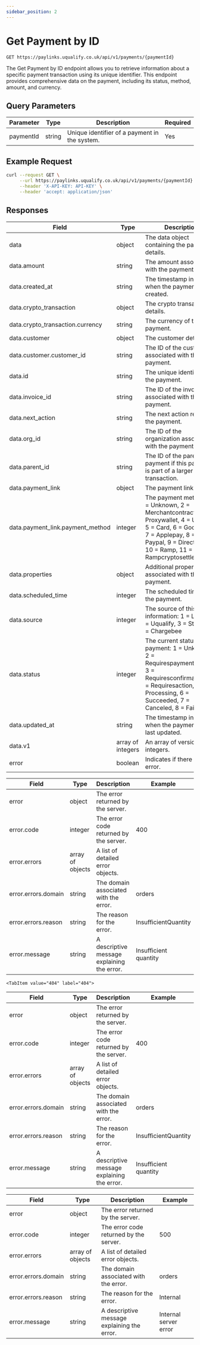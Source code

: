 ```yaml
---
sidebar_position: 2
---
```



# Get Payment by ID

```
GET https://paylinks.uqualify.co.uk/api/v1/payments/{paymentId}
```

The Get Payment by ID endpoint allows you to retrieve information about a specific payment transaction using its unique identifier. This endpoint provides comprehensive data on the payment, including its status, method, amount, and currency.

## Query Parameters

| Parameter | Type   | Description                                   | Required |
| --------- | ------ | --------------------------------------------- | -------- |
| paymentId | string | Unique identifier of a payment in the system. | Yes      |

## Example Request

```bash
curl --request GET \
     --url https://paylinks.uqualify.co.uk/api/v1/payments/{paymentId} \
     --header 'X-API-KEY: API-KEY' \
     --header 'accept: application/json'

```

## Responses

<Tabs>
  <TabItem value="200" label="200" default>

| Field                            | Type              | Description                                                                                                                                                                                   | Example |
| -------------------------------- | ----------------- | --------------------------------------------------------------------------------------------------------------------------------------------------------------------------------------------- | ------- |
| data                             | object            | The data object containing the payment details.                                                                                                                                               |         |
| data.amount                      | string            | The amount associated with the payment.                                                                                                                                                       |         |
| data.created_at                  | string            | The timestamp indicating when the payment was created.                                                                                                                                        |         |
| data.crypto_transaction          | object            | The crypto transaction details.                                                                                                                                                               |         |
| data.crypto_transaction.currency | string            | The currency of the payment.                                                                                                                                                                  |         |
| data.customer                    | object            | The customer details.                                                                                                                                                                         |         |
| data.customer.customer_id        | string            | The ID of the customer associated with the payment.                                                                                                                                           |         |
| data.id                          | string            | The unique identifier of the payment.                                                                                                                                                         |         |
| data.invoice_id                  | string            | The ID of the invoice associated with the payment.                                                                                                                                            |         |
| data.next_action                 | string            | The next action related to the payment.                                                                                                                                                       |         |
| data.org_id                      | string            | The ID of the organization associated with the payment.                                                                                                                                       |         |
| data.parent_id                   | string            | The ID of the parent payment if this payment is part of a larger transaction.                                                                                                                 |         |
| data.payment_link                | object            | The payment link details.                                                                                                                                                                     |         |
| data.payment_link.payment_method | integer           | The payment method: 1 = Unknown, 2 = Merchantcontract, 3 = Proxywallet, 4 = Unblock, 5 = Card, 6 = Googlepay, 7 = Applepay, 8 = Paypal, 9 = Directdebit, 10 = Ramp, 11 = Rampcryptosettlement |         |
| data.properties                  | object            | Additional properties associated with the payment.                                                                                                                                            |         |
| data.scheduled_time              | integer           | The scheduled time for the payment.                                                                                                                                                           |         |
| data.source                      | integer           | The source of this billing information: 1 = Lago, 2 = Uqualify, 3 = Stripe, 4 = Chargebee                                                                                                     |         |
| data.status                      | integer           | The current status of the payment: 1 = Unknown, 2 = Requirespaymentmethod, 3 = Requiresconfirmation, 4 = Requiresaction, 5 = Processing, 6 = Succeeded, 7 = Canceled, 8 = Failed              |         |
| data.updated_at                  | string            | The timestamp indicating when the payment was last updated.                                                                                                                                   |         |
| data.v1                          | array of integers | An array of version integers.                                                                                                                                                                 |         |
| error                            | boolean           | Indicates if there was an error.                                                                                                                                                              |         |

  </TabItem>
  <TabItem value="400" label="400">

| Field               | Type             | Description                                 | Example               |
| ------------------- | ---------------- | ------------------------------------------- | --------------------- |
| error               | object           | The error returned by the server.           |                       |
| error.code          | integer          | The error code returned by the server.      | 400                   |
| error.errors        | array of objects | A list of detailed error objects.           |                       |
| error.errors.domain | string           | The domain associated with the error.       | orders                |
| error.errors.reason | string           | The reason for the error.                   | InsufficientQuantity  |
| error.message       | string           | A descriptive message explaining the error. | Insufficient quantity |

  </TabItem>
  
    <TabItem value="404" label="404">

| Field               | Type             | Description                                 | Example               |
| ------------------- | ---------------- | ------------------------------------------- | --------------------- |
| error               | object           | The error returned by the server.           |                       |
| error.code          | integer          | The error code returned by the server.      | 400                   |
| error.errors        | array of objects | A list of detailed error objects.           |                       |
| error.errors.domain | string           | The domain associated with the error.       | orders                |
| error.errors.reason | string           | The reason for the error.                   | InsufficientQuantity  |
| error.message       | string           | A descriptive message explaining the error. | Insufficient quantity |

  </TabItem>
  <TabItem value="500" label="500">

| Field               | Type             | Description                                 | Example               |
| ------------------- | ---------------- | ------------------------------------------- | --------------------- |
| error               | object           | The error returned by the server.           |                       |
| error.code          | integer          | The error code returned by the server.      | 500                   |
| error.errors        | array of objects | A list of detailed error objects.           |                       |
| error.errors.domain | string           | The domain associated with the error.       | orders                |
| error.errors.reason | string           | The reason for the error.                   | Internal              |
| error.message       | string           | A descriptive message explaining the error. | Internal server error |

  </TabItem>
</Tabs>
